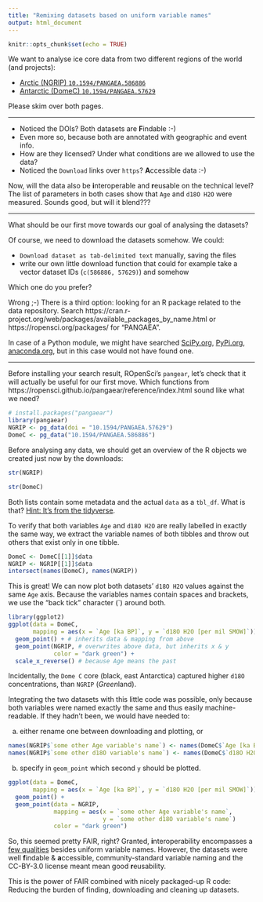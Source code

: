 ```yaml
---
title: "Remixing datasets based on uniform variable names"
output: html_document
---
```


```r
knitr::opts_chunk$set(echo = TRUE)
```

We want to analyse ice core data from two different regions of the world (and projects):

- [Arctic (NGRIP) `10.1594/PANGAEA.586886`](https://doi.pangaea.de/10.1594/PANGAEA.586886)
- [Antarctic (DomeC) `10.1594/PANGAEA.57629`](https://doi.pangaea.de/10.1594/PANGAEA.57629)

Please skim over both pages.

---

- Noticed the DOIs? Both datasets are **F**indable :-)
- Even more so, because both are annotated with geographic and event info.
- How are they licensed? Under what conditions are we allowed to use the data?
- Noticed the `Download` links over `https`? **A**ccessible data :-)


Now, will the data also be **i**nteroperable and **r**eusable on the technical level? The list of parameters in both cases show that `Age` and `d18O H2O` were measured. Sounds good, but will it blend???

---

What should be our first move towards our goal of analysing the datasets?

Of course, we need to download the datasets somehow. We could:

- `Download dataset as tab-delimited text` manually, saving the files
- write our own little download function that could for example take a vector dataset IDs (`c(586886, 57629)`) and somehow 

Which one do you prefer?

Wrong ;-) There is a third option: looking for an R package related to the data repository. Search https://cran.r-project.org/web/packages/available_packages_by_name.html or https://ropensci.org/packages/ for "PANGAEA".

In case of a Python module, we might have searched [SciPy.org](https://www.scipy.org/), [PyPi.org](https://pypi.python.org/pypi), [anaconda.org](https://anaconda.org/), but in this case would not have found one.

---

Before installing your search result, ROpenSci's `pangear`, let's check that it will actually be useful for our first move. Which functions from https://ropensci.github.io/pangaear/reference/index.html sound like what we need?


```r
# install.packages("pangaear")
library(pangaear)
NGRIP <- pg_data(doi = "10.1594/PANGAEA.57629")
DomeC <- pg_data("10.1594/PANGAEA.586886")
```

Before analysing any data, we should get an overview of the R objects we created just now by the downloads:

```r
str(NGRIP)
```

```r
str(DomeC)
```

Both lists contain some metadata and the actual `data` as a `tbl_df`. What is that? [Hint: It's from the tidyverse](https://tibble.tidyverse.org/).

To verify that both variables `Age` and `d18O H2O` are really labelled in exactly the same way, we extract the variable names of both tibbles and throw out others that exist only in one tibble.


```r
DomeC <- DomeC[[1]]$data
NGRIP <- NGRIP[[1]]$data
intersect(names(DomeC), names(NGRIP))
```

This is great! We can now plot both datasets' `d18O H2O` values against the same `Age` axis. Because the variables names contain spaces and brackets, we use the "back tick" character (\`) around both.

```r
library(ggplot2)
ggplot(data = DomeC, 
       mapping = aes(x = `Age [ka BP]`, y = `d18O H2O [per mil SMOW]`)) + 
  geom_point() + # inherits data & mapping from above
  geom_point(NGRIP, # overwrites above data, but inherits x & y
             color = "dark green") +
  scale_x_reverse() # because Age means the past
```

Incidentally, the `Dome C` core (black, east Antarctica) captured higher `d18O` concentrations, than `NGRIP` (*Green*land).

Integrating the two datasets with this little code was possible, only because both variables were named exactly the same and thus easily machine-readable. If they hadn't been, we would have needed to:

a) either rename one between downloading and plotting, or 

```r
names(NGRIP$`some other Age variable's name`) <- names(DomeC$`Age [ka BP]`)
names(NGRIP$`some other d18O variable's name`) <- names(DomeC$`d18O H2O [per mil SMOW]`)
```

b) specify in `geom_point` which second `y` should be plotted.

```r
ggplot(data = DomeC, 
       mapping = aes(x = `Age [ka BP]`, y = `d18O H2O [per mil SMOW]`)) + 
  geom_point() +
  geom_point(data = NGRIP,
             mapping = aes(x = `some other Age variable's name`,
                           y = `some other d18O variable's name`)
             color = "dark green")
```

So, this seemed pretty FAIR, right? Granted, **i**nteroperability encompasses a [few qualities](https://blogs.tib.eu/wp/tib/2017/09/12/the-fair-data-principles-for-research-data/#i) besides uniform variable names. However, the datasets were well **f**indable & **a**ccessible, community-standard variable naming and the CC-BY-3.0 license meant mean good **r**eusability.

This is the power of FAIR combined with nicely packaged-up R code: Reducing the burden of finding, downloading and cleaning up datasets.
